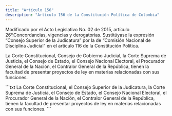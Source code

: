 ```yaml
---
title: "Artículo 156"
description: "Artículo 156 de la Constitución Política de Colombia"
---
```


<Warning>Modificado por el Acto Legislativo No. 02 de 2015, artículo 26°.Concordancias, vigencias y derogatorias. Sustitúyase la expresión “Consejo Superior de la Judicatura” por la de “Comisión Nacional de Disciplina Judicial” en el artículo 116 de la Constitución Política. </Warning>

La Corte Constitucional, Consejo de Gobierno Judicial, la Corte Suprema de Justicia, el Consejo de Estado, el Consejo Nacional Electoral, el Procurador General de la Nación, el Contralor General de la República, tienen la facultad de presentar proyectos de ley en materias relacionadas con sus funciones.

<Accordion title="Artículo original antes de la modificación:">
```txt
La Corte Constitucional, el Consejo Superior de la Judicatura, la Corte Suprema
de Justicia, el Consejo de Estado, el Consejo Nacional Electoral, el Procurador 
General de la Nación, el Contralor General de la República, tienen la facultad 
de presentar proyectos de ley en materias relacionadas con sus funciones.
```
</Accordion>
